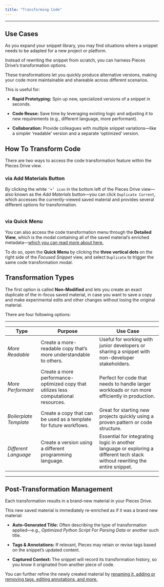 ```yaml
---
title: "Transforming Code"
---
```


***

## Use Cases

As you expand your snippet library, you may find situations where a snippet needs to be adapted for a new project or platform.

Instead of rewriting the snippet from scratch, you can harness Pieces Drive’s transformation options.

These transformations let you quickly produce alternative versions, making your code more maintainable and shareable across different scenarios.

This is useful for:

* **Rapid Prototyping:** Spin up new, specialized versions of a snippet in seconds.

* **Code Reuse:** Save time by leveraging existing logic and adjusting it to new requirements (e.g., different language, more performant).

* **Collaboration:** Provide colleagues with multiple snippet variations—like a simpler ‘readable’ version and a separate ‘optimized’ version.

## How To Transform Code

There are two ways to access the code transformation feature within the Pieces Drive view.

### via Add Materials Button

By clicking the white `‘+’ icon` in the bottom left of the Pieces Drive view—also known as the *Add Materials* button—you can click `Duplicate Current`, which accesses the currently-viewed saved material and provides several different options for transformation.

<Image src="https://storage.googleapis.com/hashnode_product_documentation_assets/desktop_app_assets/pieces_drive/transforming_code/ss_duplicate_snippet_modal.png" alt="" align="center" fullwidth="true" />

### via Quick Menu

You can also access the code transformation menu through the **Detailed View**, which is the modal containing all of the saved material’s enriched metadata—[which you can read more about here.](https://docs.pieces.app/products/desktop/drive/enrichment-and-metadata)

To do so, open the **Quick Menu** by clicking the **three vertical dots** on the right side of the *Focused Snippet* view, and select `Duplicate` to trigger the same code transformation modal.

## Transformation Types

The first option is called **Non-Modified** and lets you create an exact duplicate of the in-focus saved material, in case you want to save a copy and make experimental edits and other changes without losing the original material.

There are four following options:

***

| **Type**               | **Purpose**                                                                          | **Use Case**                                                                                                                  |
| ---------------------- | ------------------------------------------------------------------------------------ | ----------------------------------------------------------------------------------------------------------------------------- |
| *More Readable*        | Create a more-readable copy that’s more understandable to others.                    | Useful for working with junior developers or sharing a snippet with non-developer stakeholders.                               |
| *More Performant*      | Create a more performance-optimized copy that utilizes less computational resources. | Perfect for code that needs to handle larger workloads or run more efficiently in production.                                 |
| *Boilerplate Template* | Create a copy that can be used as a template for future workflows.                   | Great for starting new projects quickly using a proven pattern or code structure.                                             |
| *Different Language*   | Create a version using a different programming language.                             | Essential for integrating logic in another language or exploring a different tech stack without rewriting the entire snippet. |

***

## Post-Transformation Management

Each transformation results in a brand-new material in your Pieces Drive.

This new saved material is immediately re-enriched as if it was a brand new material:

* **Auto-Generated Title:** Often describing the type of transformation applied—e.g., *Optimized Python Script For Parsing Data* or another such title.

* **Tags & Annotations:** If relevant, Pieces may retain or revise tags based on the snippet’s updated content.

* **Captured Context:** The snippet will record its transformation history, so you know it originated from another piece of code.

You can further refine the newly created material by [renaming it, adding or removing tags, editing annotations, and more.](https://docs.pieces.app/products/desktop/drive/enrichment-and-metadata#renaming-and-reclassifying)
